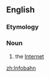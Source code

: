 ==English==

===Etymology===
{{blend|info|Autobahn}}

===Noun===
{{en-noun|-}}

# the [[Internet]]

[[zh:Infobahn]]